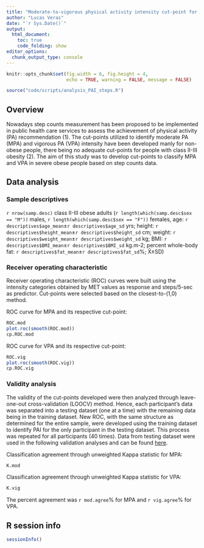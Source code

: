 ```yaml
---
title: "Moderate-to-vigorous physical activity intensity cut-point for walking steps in patients with class II-III obesity"
author: "Lucas Veras"
date: "`r Sys.Date()`"
output: 
  html_document:
    toc: true
    code_folding: show
editor_options: 
  chunk_output_type: console
---
```


```r
knitr::opts_chunk$set(fig.width = 6, fig.height = 4,
                      echo = TRUE, warning = FALSE, message = FALSE)
```

```r
source("code/scripts/analysis_PAI_steps.R")
```
## Overview

Nowadays step counts measurement has been proposed to be implemented in public health care services to assess the achievement of physical activity (PA) recommendation (1). The cut-points utilized to identify moderate PA (MPA) and vigorous PA (VPA) intensity have been developed manly for non-obese people, there being no adequate cut-points for people with class II-III obesity (2). The aim of this study was to develop cut-points to classify MPA and VPA in severe obese people based on step counts data.

## Data analysis
### Sample descriptives
`r nrow(samp.desc)` class II-III obese adults (`r length(which(samp.desc$sex == "M"))` males, `r length(which(samp.desc$sex == "F"))` females, age: `r descriptives$age_mean`±`r descriptives$age_sd` yrs; height: `r descriptives$height_mean`±`r descriptives$height_sd` cm; weight: `r descriptives$weight_mean`±`r descriptives$weight_sd` kg; BMI: `r descriptives$BMI_mean`±`r descriptives$BMI_sd` kg.m-2; percent whole-body fat: `r descriptives$fat_mean`±`r descriptives$fat_sd`%; X̄±SD)

### Receiver operating characteristic
Receiver operating characteristic (ROC) curves were built using the intensity categories obtained by MET values as response and steps/5-sec as predictor. Cut-points were selected based on the closest-to-(1,0) method.

ROC curve for MPA and its respective cut-point:
```r
ROC.mod
plot.roc(smooth(ROC.mod))
cp.ROC.mod
```

ROC curve for VPA and its respective cut-point:
```r
ROC.vig
plot.roc(smooth(ROC.vig))
cp.ROC.vig
```

### Validity analysis
The validity of the cut-points developed were then analyzed through leave-one-out cross-validation (LOOCV) method. Hence, each participant’s data was separated into a testing dataset (one at a time) with the remaining data being in the training dataset. New ROC, with the same structure as determined for the entire sample, were developed using the training dataset to identify PAI for the only participant in the testing dataset. This process was repeated for all participants (40 times). Data from testing dataset were used in the following validation analyses and can be found [here](https://www.dropbox.com/s/4ijpwveqx7buweu/ROC_LOOCV.csv?dl=0).

Classification agreement through unweighted Kappa statistic for MPA:
```r
K.mod
```

Classification agreement through unweighted Kappa statistic for VPA:
```r
K.vig
```

The percent agreement was `r mod.agree`% for MPA and `r vig.agree`% for VPA. 

## R session info

```r
sessionInfo()
```